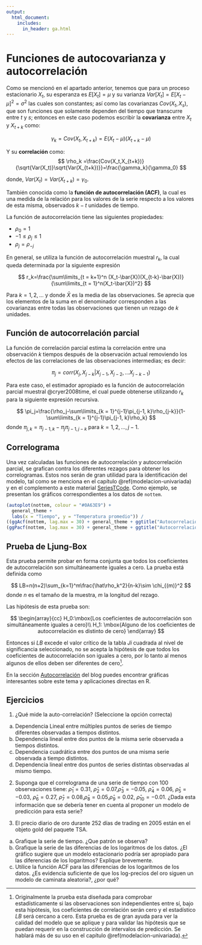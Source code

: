 ```yaml
---
output:
  html_document: 
    includes:
      in_header: ga.html
---
```

# Funciones de autocovarianza y autocorrelación

Como se mencionó en el apartado anterior, tenemos que para un proceso estacionario $X_t$, su esperanza es $E[X_t] = \mu$ y su varianza $Var[X_t]=E[X_t-\mu]^2=\sigma^2$ las cuales son constantes; así como las covarianzas $Cov(X_t,X_s)$, que son funciones que solamente dependen del tiempo que transcurre entre $t$ y $s$; entonces en este caso podemos escribir la **covarianza** entre $X_t$ y $X_{t+k}$ como:

$$
\gamma_k=Cov(X_t,X_{t+k})=E(X_t-\mu)(X_{t+k}-\mu)
$$

Y su **correlación** como:
$$
\rho_k =\frac{Cov(X_t,X_{t+k})}{\sqrt{Var(X_t)}\sqrt{Var(X_{t+k})}}=\frac{\gamma_k}{\gamma_0}
$$

donde, $Var(X_t) = Var(X_{t+k}) = \gamma_0$. 

También conocida como la **función de autocorrelación (ACF)**, la cual es una medida de la relación para los valores de la serie respecto a los valores de esta misma, observados $k-t$ unidades de tiempo.

La función de autocorrelación tiene las siguientes propiedades:

+ $\rho_0=1$
+ $-1\leq\rho_j\leq 1$
+ $\rho_j=\rho_{-j}$

En general, se utiliza la función de autocorrelación muestral $r_k$, la cual queda determinada por la siguiente expresión

$$
r_k=\frac{\sum\limits_{t = k+1}^n (X_t-\bar{X})(X_{t-k}-\bar{X})}{\sum\limits_{t = 1}^n(X_t-\bar{X})^2}
$$

Para $k = 1, 2, \dots$ y donde $\bar{X}$  es la media de las observaciones. Se aprecia que los elementos de la suma en el denominador corresponden a las covarianzas entre todas las observaciones que tienen un rezago de $k$ unidades.

## Función de autocorrelación parcial 

La función de correlación parcial estima la correlación entre una observación $k$ tiempos después de la observación actual removiendo los efectos de las correlaciones de las observaciones intermedias; es decir:

$$
\pi_j=corr(X_j,X_{j-k}|X_{j-1},X_{j-2},...X_{j-k-1})
$$

Para este caso, el estimador apropiado es la función de autocorrelación parcial muestral @cryer2008time, el cual puede obtenerse utilizando $r_k$ para la siguiente expresión recursiva.

$$
\pi_j=\frac{\rho_j-\sum\limits_{k = 1}^{j-1}\pi_{j-1, k}\rho_{j-k}}{1-\sum\limits_{k = 1}^{j-1}\pi_{j-1, k}\rho_k}
$$
donde $\pi_{j, k} = \pi_{j-1, k}-\pi_{j}\pi_{j-1, j-k}$ para $k = 1,2, \dots, j-1$.

## Correlograma

Una vez calculadas las funciones de autocorrelación y autocorrelación parcial, se grafican contra los diferentes rezagos para obtener los correlogramas. Estos nos serán de gran utilidad para la identificación del modelo, tal como se menciona en el capítulo \@ref(modelacion-univariada) y en el complemento a este material [SeriesTCode](https://rpubs.com/CarlosFVG/SeriesTCode2024). Como ejemplo, se presentan los gráficos correspondientes a los datos de `nottem`.

```r
(autoplot(nottem, colour = "#0A63E9") +
  general_theme + 
  labs(x = "Tiempo", y = "Temperatura promedio")) /
((ggAcf(nottem, lag.max = 30) + general_theme + ggtitle("Autocorrelación simple")) + 
(ggPacf(nottem, lag.max = 30) + general_theme + ggtitle("Autocorrelación parcial")))
```

## Prueba de Ljung-Box

Esta prueba permite probar en forma conjunta que todos los coeficientes de autocorrelación son simultáneamente iguales a cero. La prueba está definida como

$$
LB=n(n+2)\sum_{k=1}^m\frac{\hat\rho_k^2}{n-k}\sim \chi_{(m)}^2
$$
donde $n$ es el tamaño de la muestra, $m$ la longitud del rezago.

Las hipótesis de esta prueba son:

$$
\begin{array}{cc}
H_0:\mbox{Los coeficientes de autocorrelación son simultáneamente iguales a cero}\\
H_1: \mbox{Alguno de los coeficientes de autocorrelación es distinto de cero}
\end{array}
$$

Entonces si $LB$ excede el valor crítico de la tabla $Ji$ cuadrada al nivel de significancia seleccionado, no se acepta la hipótesis de que todos los coeficientes de autocorrelación son iguales a cero, por lo tanto al menos algunos de ellos deben ser diferentes de cero[^2.1].

En la sección [Autocorrelación](https://rstudio-pubs-static.s3.amazonaws.com/1071417_253bc2f164f4438b918aaaee3a3da291.html#autocorrelaci%C3%B3n) del blog puedes encontrar gráficas interesantes sobre este tema y aplicaciones directas en R.

## Ejercicios
1. ¿Qué mide la auto-correlación? (Seleccione la opción correcta)
(a) Dependencia Lineal entre múltiples puntos de series de tiempo diferentes observadas a tiempos
distintos.
(b) Dependencia lineal entre dos puntos de la misma serie observada a tiempos distintos.
(c) Dependencia cuadrática entre dos puntos de una misma serie observada a tiempo distintos.
(d) Dependencia lineal entre dos puntos de series distintas observadas al mismo tiempo.

2. Suponga que el correlograma de una serie de tiempo con 100 observaciones tiene: $\hat\rho_1 = 0.31$, $\hat\rho_2 = 0.07$,$\hat\rho_3 = -0.05$, $\hat\rho_4= 0.06$, $\hat\rho_5 = -0.03$, $\hat\rho_6 = 0.27$, $\hat\rho_7 = 0.08$,$\hat\rho_8= 0.05$,$\hat\rho_9 = 0.02$, $\hat\rho_{10}= -0.01$. ¿Dada
esta información que se debería tener en cuenta al proponer un modelo de predicción para esta serie?

3. El precio diario de oro durante 252 días de trading en 2005 están en el objeto gold del paquete TSA.
(a) Grafique la serie de tiempo. ¿Que patrón se observa?
(b) Grafique la serie de las diferencias de los logaritmos de los datos. ¿El gráfico sugiere que un modelo
estacionario podría ser apropiado para las diferencias de los logaritmos? Explique brevemente.
(c) Utilice la función ACF para las diferencias de los logaritmos de los datos. ¿Es evidencia suficiente
de que los log-precios del oro siguen un modelo de caminata aleatoria?, ¿por qué?


[^2.1]: Originalmente la prueba esta diseñada para comprobar estadísticamente si las observaciones son independientes entre sí, bajo esta hipótesis, los coeficientes de correlación serán cero y el estadístico $LB$ será cercano a cero. Esta prueba es de gran ayuda para ver la calidad del modelo que se aplique y para validar las hipótesis que se puedan requerir en la construcción de intervalos de predicción. Se hablará más de su uso en el capítulo \@ref(modelacion-univariada).
